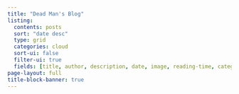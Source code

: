 ```yaml
---
title: "Dead Man's Blog"
listing:
  contents: posts
  sort: "date desc"
  type: grid
  categories: cloud
  sort-ui: false
  filter-ui: true
  fields: [title, author, description, date, image, reading-time, categories]
page-layout: full
title-block-banner: true
---
```



